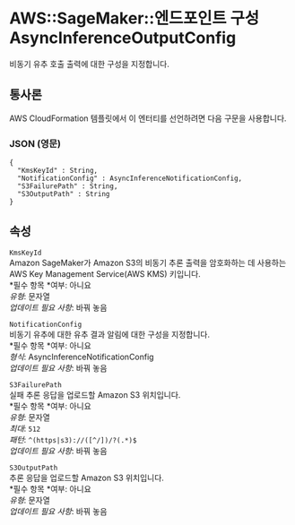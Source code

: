 # AWS::SageMaker::엔드포인트 구성 AsyncInferenceOutputConfig

비동기 유추 호출 출력에 대한 구성을 지정합니다.

## 통사론

AWS CloudFormation 템플릿에서 이 엔터티를 선언하려면 다음 구문을 사용합니다.

### JSON (영문)

```
{
  "KmsKeyId" : String,
  "NotificationConfig" : AsyncInferenceNotificationConfig,
  "S3FailurePath" : String,
  "S3OutputPath" : String
}
```

## 속성

`KmsKeyId`  
Amazon SageMaker가 Amazon S3의 비동기 추론 출력을 암호화하는 데 사용하는 AWS Key Management Service(AWS KMS) 키입니다.  
*필수 항목 *여부: 아니요  
_유형_: 문자열  
_업데이트 필요 사항_: 바꿔 놓음

`NotificationConfig`  
비동기 유추에 대한 유추 결과 알림에 대한 구성을 지정합니다.  
*필수 항목 *여부: 아니요  
_형식_: AsyncInferenceNotificationConfig  
_업데이트 필요 사항_: 바꿔 놓음

`S3FailurePath`  
실패 추론 응답을 업로드할 Amazon S3 위치입니다.  
*필수 항목 *여부: 아니요  
_유형_: 문자열  
_최대_: `512`  
_패턴_: `^(https|s3)://([^/])/?(.*)$`  
_업데이트 필요 사항_: 바꿔 놓음

`S3OutputPath`  
추론 응답을 업로드할 Amazon S3 위치입니다.  
*필수 항목 *여부: 아니요  
_유형_: 문자열  
_업데이트 필요 사항_: 바꿔 놓음
